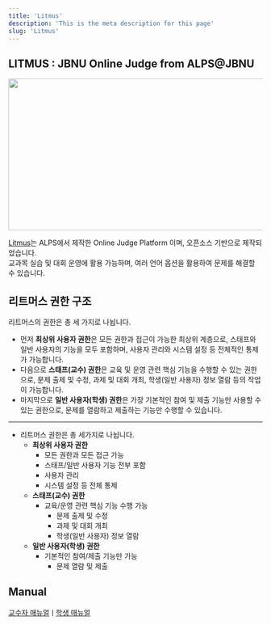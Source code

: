 ```yaml
---
title: 'Litmus'
description: 'This is the meta description for this page'
slug: 'Litmus'
---
```


## LITMUS : JBNU Online Judge from ALPS@JBNU

<img src="./images/Litmuslogo.png" width="800px" height="300px"/>

[Litmus](https://litmus.jbnu.ac.kr/)는 ALPS에서 제작한 Online Judge Platform 이며, 오픈소스 기반으로 제작되었습니다.<br/>
교과목 실습 및 대회 운영에 활용 가능하며, 여러 언어 옵션을 활용하여 문제를 해결할 수 있습니다.

## 리트머스 권한 구조
리트머스의 권한은 총 세 가지로 나뉩니다.<br/>
 - 먼저 **최상위 사용자 권한**은 모든 권한과 접근이 가능한 최상위 계층으로, 스태프와 일반 사용자의 기능을 모두 포함하며, 사용자 관리와 시스템 설정 등 전체적인 통제가 가능합니다. <br/>
 - 다음으로 **스태프(교수) 권한**은 교육 및 운영 관련 핵심 기능을 수행할 수 있는 권한으로, 문제 출제 및 수정, 과제 및 대회 개최, 학생(일반 사용자) 정보 열람 등의 작업이 가능합니다. <br/>
 - 마지막으로 **일반 사용자(학생) 권한**은 가장 기본적인 참여 및 제출 기능만 사용할 수 있는 권한으로, 문제를 열람하고 제출하는 기능만 수행할 수 있습니다.<br/>
---
- 리트머스 권한은 총 세가지로 나뉩니다.
    - **최상위 사용자 권한**
        - 모든 권한과 모든 접근 가능
        -  스태프/일반 사용자 기능 전부 포함
        - 사용자 관리
        - 시스템 설정 등 전체 통제
    - **스태프(교수) 권한**
        - 교육/운영 관련 핵심 기능 수행 가능
            - 문제 출제 및 수정
            - 과제 및 대회 개최
            - 학생(일반 사용자) 정보 열람
    - **일반 사용자(학생) 권한**
        - 기본적인 참여/제출 기능만 가능
            - 문제 열람 및 제출

## Manual

[교수자 매뉴얼](./professorManual.mdx)ㅣ[학생 매뉴얼](./studentManual.mdx)